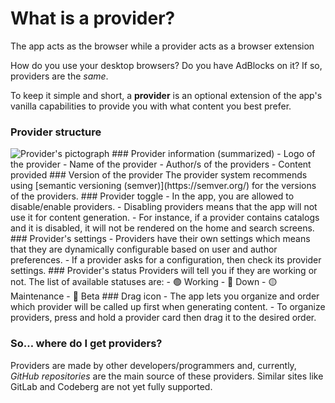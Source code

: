 
# What is a provider?

<Tip>The app acts as the browser while a provider acts as a browser extension</Tip>

How do you use your desktop browsers? Do you have AdBlocks on it? If so, providers are the _same_.

To keep it simple and short, a **provider** is an optional extension of the app's vanilla capabilities to provide you with what content you best prefer.

### Provider structure

<Frame>
    <img src={providerOverview.src} alt="Provider's pictograph" />
</Frame>

<Steps>
    <Steps.Step>
        ### Provider information (summarized)
        - Logo of the provider
        - Name of the provider
        - Author/s of the providers
        - Content provided
    </Steps.Step>
    <Steps.Step>
        ### Version of the provider
        The provider system recommends using [semantic versioning (semver)](https://semver.org/) for the versions of the providers.
    </Steps.Step>
    <Steps.Step>
        ### Provider toggle
        - In the app, you are allowed to disable/enable providers.
        - Disabling providers means that the app will not use it for content generation.
        - For instance, if a provider contains catalogs and it is disabled, it will not be rendered on the home and search screens.
    </Steps.Step>
    <Steps.Step>
        ### Provider's settings
        - Providers have their own settings which means that they are dynamically configurable based on user and author preferences.
        - If a provider asks for a configuration, then check its provider settings.
    </Steps.Step>
    <Steps.Step>
        ### Provider's status
        Providers will tell you if they are working or not. The list of available statuses are:
        - 🟢 Working
        - 🔴 Down
        - 🟡 Maintenance
        - 🔵 Beta
    </Steps.Step>
    <Steps.Step>
        ### Drag icon
        - The app lets you organize and order which provider will be called up first when generating content.
        - To organize providers, press and hold a provider card then drag it to the desired order.
    </Steps.Step>
</Steps>

### So… where do I get providers?

Providers are made by other developers/programmers and, currently, _GitHub repositories_ are the main source of these providers. Similar sites like GitLab and Codeberg are not yet fully supported.